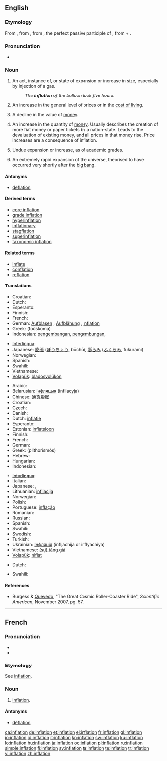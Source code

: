 {{wikipedia}}
{{also|Inflation}}
==English==

===Etymology===
From {{etyl|enm|en}}, from {{etyl|la}} {{term|inflatio|īnflātiō|expansion", "blowing up|lang=la}}, from {{term|inflatus|īnfātus|lang=la}}, the perfect passive participle of {{term|inflo|īnflō|blow into", "expand}}, from {{term|in||into|lang=la}} + {{term|flo|flō|blow|lang=la}}.

===Pronunciation===
* {{rhymes|eɪʃǝn}}

===Noun===
{{en-noun}}

# An act, instance of, or state of expansion or increase in size, especially by injection of a gas.
#: ''The '''inflation''' of the balloon took five hours.''
# {{economics}} An increase in the general level of prices or in the [[cost of living]].
# {{economics}} A decline in the value of [[money]].
# {{economics}} An increase in the quantity of [[money]]. Usually describes the creation of more fiat money or paper tickets by a nation-state. Leads to the devaluation of existing money, and all prices in that money rise. Price increases are a consequence of inflation.
# Undue expansion or increase, as of academic grades.
# {{context|cosmology}} An extremely rapid expansion of the universe, theorised to have occurred very shortly after the [[big bang]].

====Antonyms====
* [[deflation]]

====Derived terms====
* [[core inflation]]
* [[grade inflation]]
* [[hyperinflation]]
* [[inflationary]]
* [[stagflation]]
* [[superinflation]]
* [[taxonomic inflation]]

====Related terms====
* [[inflate]]
* [[conflation]]
* [[reflation]]

====Translations====
{{trans-top|expansion or increase in size}}
* Croatian: {{t+|hr|inflacija|f|alt=inflácija}}
* Dutch: {{t+|nl|opblazen|n}}
* Esperanto: {{t-|eo|inflacio|xs=Esperanto}}
* Finnish: {{t-|fi|laajentuminen}}
* French: {{t+|fr|inflation|f}}
* German: [[Aufblasen]] {{n}}, [[Aufblähung]] {{f}}, [[Inflation]] {{f}}
* Greek: {{t|el|φούσκωμα|n|sc=Grek}} (foúskoma)
* Indonesian: [[kembang|pengembangan]], [[kembung|pengembungan]], {{t+|id|inflasi|xs=Indonesian}}
{{trans-mid}}
* [[Interlingua]]: {{t-|ia|inflation|xs=Interlingua}}
* Japanese: [[膨張]] ([[ぼうちょう]], bōchō), [[膨らみ]] ([[ふくらみ]], fukurami)
* Norwegian: {{t|no|oppblåsing|c}}
* Spanish: {{t+|es|inflación|f}}
* Swahili: {{t+|sw|mfumuko wa bei|xs=Swahili}}
* Vietnamese: {{t+|vi|thổi phồng|alt=(sự) thổi phồng|xs=Vietnamese}}
* [[Volapük]]: [[bladosvolükön]]
{{trans-bottom}}

{{trans-top|increase in prices}}
* Arabic: {{t-|ar|تضخم|shu|alt=تَضَخ{{ar-dia|tr=taDakhkhum|sc=Arab}}م|sc=Arab}}
* Belarusian: [[інфляцыя]] (infliacyja)
* Chinese: [[通货膨胀]]
* Croatian: {{t+|hr|inflacija|f|alt=inflácija}}
* Czech: {{t+|cs|inflace|f}}
* Danish: {{t-|da|inflation}}
* Dutch: [[inflatie]]
* Esperanto: {{t-|eo|inflacio|xs=Esperanto}}
* Estonian: [[inflatsioon]]
* Finnish: {{t+|fi|inflaatio}}
* French: {{t+|fr|inflation|f}}
* German: {{t+|de|Inflation|f}}
* Greek: {{t+|el|πληθωρισμός|m|sc=Grek}} (plithorismós)
* Hebrew: {{t+|he|אינפלציה|sc=Hebr}}
* Hungarian: {{t+|hu|infláció}}
* Indonesian: {{t+|id|inflasi|xs=Indonesian}}
{{trans-mid}}
* [[Interlingua]]: {{t-|ia|inflation|xs=Interlingua}}
* Italian: {{t-|it|inflazione}}
* Japanese: {{t+|ja|インフレ|tr=infure|sc=Jpan}}, {{t+|ja|インフレーション|tr=infurēshon|sc=Jpan}}
* Lithuanian: [[infliacija]]
* Norwegian: {{t+|no|inflasjon}}
* Polish: {{t+|pl|inflacja}}
* Portuguese: [[inflação]]
* Romanian: {{t|ro|inflatie|f}}
* Russian: {{t+|ru|инфляция|f|tr=infljátsija|sc=Cyrl}}
* Spanish: {{t+|es|inflación|f}}
* Swahili: {{t+|sw|mfumuko wa bei|xs=Swahili}}
* Swedish: {{t+|sv|inflation}}
* Turkish: {{t+|tr|enflasyon}}
* Ukrainian: [[Інфляція]] (infljachija or inflyachiya)
* Vietnamese: [[tăng giá|(sự) tăng giá]]
* [[Volapük]]: [[niflat]]
{{trans-bottom}}
{{trans-top|inflation of the universe}}
* Dutch: {{t|nl|uitdijing|f}}
{{trans-mid}}
* Swahili: {{t+|sw|mfumuko wa bei|xs=Swahili}}
{{trans-bottom}}

====References====
* {{context|cosmology}} Burgess & [[w:Fernando Quevedo|Quevedo]], "The Great Cosmic Roller-Coaster Ride", ''Scientific American'', November 2007, pg. 57.

----

==French==

===Pronunciation===
* {{IPA|/ɛ̃.fla.sjɔ̃/|lang=fr}}
* {{homophones|inflations|lang=fr}}

===Etymology===
See [[inflation#English|inflation]].

===Noun===
{{fr-noun|f}}

# [[inflation#English|inflation]].

====Antonyms====
* [[déflation]]

[[ca:inflation]]
[[de:inflation]]
[[et:inflation]]
[[el:inflation]]
[[fr:inflation]]
[[gl:inflation]]
[[io:inflation]]
[[id:inflation]]
[[it:inflation]]
[[kn:inflation]]
[[sw:inflation]]
[[ku:inflation]]
[[lo:inflation]]
[[hu:inflation]]
[[ja:inflation]]
[[oc:inflation]]
[[pl:inflation]]
[[ru:inflation]]
[[simple:inflation]]
[[fi:inflation]]
[[sv:inflation]]
[[ta:inflation]]
[[te:inflation]]
[[tr:inflation]]
[[vi:inflation]]
[[zh:inflation]]